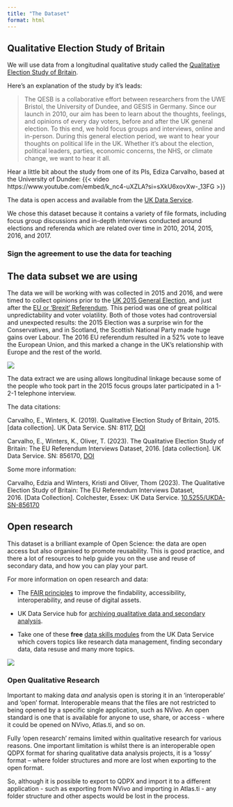 ```yaml
---
title: "The Dataset"
format: html
---
```


## Qualitative Election Study of Britain

We will use data from a longitudinal qualitative study called the [Qualitative Election Study of Britain](https://qesb.info/). 

Here's an explanation of the study by it's leads:  

> The QESB is a collaborative effort between researchers from the UWE Bristol, the University of Dundee, and GESIS in Germany. Since our launch in 2010, our aim has been to learn about the thoughts, feelings, and opinions of every day voters, before and after the UK general election. To this end, we hold focus groups and interviews, online and in-person. During this general election period, we want to hear your thoughts on political life in the UK. Whether it’s about the election, political leaders, parties, economic concerns, the NHS, or climate change, we want to hear it all.

Hear a little bit about the study from one of its PIs, Ediza Carvalho, based at the University of Dundee: 
{{< video https://www.youtube.com/embed/k_nc4-uXZLA?si=sXkU6xovXw-_13FG >}}

The data is open access and available from the [UK Data Service](https://beta.ukdataservice.ac.uk/datacatalogue/studies/?Search=qualitative+election+study+of+britain#!?Search=qualitative%20election%20study%20of%20britain&Page=1&Rows=10&Sort=1&DateFrom=440&DateTo=2025).

We chose this dataset because it contains a variety of file formats, including focus group discussions and in-depth interviews conducted around elections and referenda which are related over time in 2010, 2014, 2015, 2016, and 2017.

### Sign the agreement to use the data for teaching 

## The data subset we are using 

The data we will be working with was collected in 2015 and 2016, and were timed to collect opinions prior to the [UK 2015 General Election](https://en.wikipedia.org/wiki/2015_United_Kingdom_general_election), and just after the [EU or 'Brexit' Referendum](https://en.wikipedia.org/wiki/2016_United_Kingdom_European_Union_membership_referendum). This period was one of great political unpredictability and voter volatility. Both of those votes had controversial and unexpected results: the 2015 Election was a surprise win for the Conservatives, and in Scotland, the Scottish National Party made huge gains over Labour. The 2016 EU referendum resulted in a 52% vote to leave the European Union, and this marked a change in the UK's relationship with Europe and the rest of the world. 

![](images/Data slide-1.png)

The data extract we are using allows longitudinal linkage because some of the people who took part in the 2015 focus groups later participated in a 1-2-1 telephone interview. 

The data citations: 

Carvalho, E., Winters, K. (2019). Qualitative Election Study of Britain, 2015. [data collection]. UK Data Service. SN: 8117, [DOI](10.5255/UKDA-SN-8117-1)

Carvalho, E., Winters, K., Oliver, T. (2023). The Qualitative Election Study of Britain: The EU Referendum Interviews Dataset, 2016. [data collection]. UK Data Service. SN: 856170, [DOI](10.5255/UKDA-SN-856170)

Some more information: 

Carvalho, Edzia and Winters, Kristi and Oliver, Thom (2023). The Qualitative Election Study of Britain: The EU Referendum Interviews Dataset, 2016. [Data Collection]. Colchester, Essex: UK Data Service. [10.5255/UKDA-SN-856170](https://brill.com/view/journals/rdj/2/1/article-p23_23.xml)


##  Open research 

This dataset is a brilliant example of Open Science: the data are open access but also organised to promote reusability. This is good practice, and there a lot of resources to help guide you on the use and reuse of secondary data, and how you can play your part.   

For more information on open research and data:

  + The [FAIR principles](https://www.go-fair.org/fair-principles/) to improve the findability, accessibility, interoperability, and reuse of digital assets.

  + UK Data Service hub for [archiving qualitative data and secondary analysis](https://ukdataservice.ac.uk/learning-hub/qualitative-data/).

  + Take one of these **free** [data skills modules](https://ukdataservice.ac.uk/learning-hub/data-skills-modules/) from the UK Data Service which covers topics like research data management, finding secondary data, data resuse and many more topics. 
  
![](images/UK data service.png)

### Open Qualitative Research

::: not-you

Important to making data *and* analysis open is storing it in an 'interoperable' and 'open' format. Interoperable means that the files are not restricted to being opened by a specific single application, such as NVivo. An open standard is one that is available for anyone to use, share, or access - where it could be opened on NVivo, Atlas.ti, and so on.

Fully 'open research' remains limited within qualitative research for various reasons. One important limitation is whilst there is an interoperable open QDPX format for sharing qualitative data analysis projects, it is a 'lossy' format -- where folder structures and more are lost when exporting to the open format.

So, although it is possible to export to QDPX and import it to a different application - such as exporting from NVivo and importing in Atlas.ti - any folder structure and other aspects would be lost in the process.

:::

